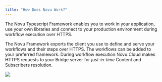 ```yaml
---
title: "How Does Novu Work?"
---
```


The Novu Typescript Framework enables you to work in your application, use your own libraries and connect to your production environment during workflow execution over HTTPS.

The Novu Framework exports the client you use to define and serve your workflows and their steps over HTTPS. The workflows can be added to your preferred framework. During workflow execution Novu Cloud makes HTTPS requests to your Bridge server for _just-in-time_ Content and Subscribers resolution.

<Frame>
  <img src="/images/framework/diagram.png" />
</Frame>
